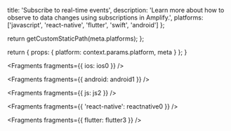 
  title: 'Subscribe to real-time events',
  description:
    'Learn more about how to observe to data changes using subscriptions in Amplify.',
  platforms: ['javascript', 'react-native', 'flutter', 'swift', 'android']
};

  return getCustomStaticPath(meta.platforms);
};

  return {
    props: {
      platform: context.params.platform,
      meta
    }
  };
}


<Fragments fragments={{ ios: ios0 }} />


<Fragments fragments={{ android: android1 }} />


<Fragments fragments={{ js: js2 }} />


<Fragments fragments={{ 'react-native': reactnative0 }} />


<Fragments fragments={{ flutter: flutter3 }} />
